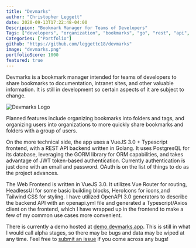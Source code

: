 ```yaml
---
title: "Devmarks"
author: "Christopher Leggett"
date: 2020-09-13T17:22:48-04:00
Descripion: "Bookmark Manager for Teams of Developers"
Tags: ["developers", "organization", "bookmarks", "go", "rest", "api", "devmarks"]
Categories: ["Portfolio"]
github: "https://github.com/leggettc18/devmarks"
image: "devmarks.png"
portfolioScore: 1000
featured: true
---
```


Devmarks is a bookmark manager intended for teams of developers to share 
bookmarks to documentation, intranet sites, and other valuable information. It 
is still in development so certain aspects of it are subject to change.

![Devmarks Logo](./devmarks.png)

Planned features include organizing bookmarks into folders and tags, and 
organizing users into organizations to more quickly share bookmarks and folders 
with a group of users.

On the more technical side, the app uses a VueJS 3.0 + Typescript frontend, 
with a REST API backend written in Golang. It uses PostgresQL for its database,
leveraging the GORM library for ORM capabilities, and takes advantage of JWT token-based 
authentication. Currently authentication is just done with an email and password. 
OAuth is on the list of things to do as the project advances.

The Web Frontend is written in VueJS 3.0. It utilizes Vue Router for routing,
HeadlessUI for some basic building blocks, HeroIcons for icons,and Tailwind CSS 
for styling. I have utilized OpenAPI 3.0 generators to describe the backend API
with an openapi.yml file and generated a Typescript/Axios client on the frontend,
which I have wrapped up in the frontend to make a few of my common use cases
more convenient.

There is currently a demo hosted at [demo.devmarks.app](https://demo.devmarks.app).
This is still in what I would call alpha stages, so there may be bugs and
data may be wiped at any time. Feel free to 
[submit an issue](https://github.com/leggettc18/devmarks/issues) 
if you come across any bugs!
